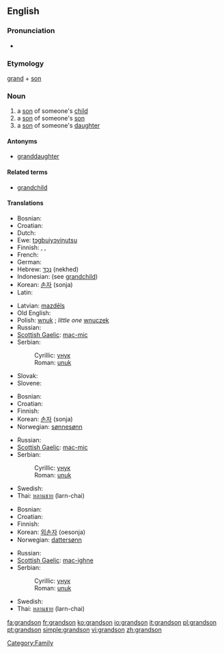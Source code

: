 {{wikipedia|dab=grandson}}
==English==

===Pronunciation===
*{{audio|en-us-grandson.ogg|Audio (US)}}

===Etymology===
[[grand]] + [[son]]

===Noun===
{{en-noun}}

# a [[son]] of someone's [[child]]
# a [[son]] of someone's [[son]]
# a [[son]] of someone's [[daughter]]

====Antonyms====
* [[granddaughter]]

====Related terms====
* [[grandchild]]

====Translations====
{{trans-top|son of someone's child}}
* Bosnian: {{t-|bs|unuk|m}}
* Croatian: {{t-|hr|unuk|m}}
* Dutch: {{t+|nl|kleinzoon|m}}
* Ewe: [[tɔgbuiyɔviŋutsu]]
* Finnish: {{t-|fi|pojanpoika}}, {{t-|fi|tyttärenpoika}}, {{t-|fi|lapsenlapsi}}
* French: {{t-|fr|petit-fils|m}}
* German: {{t+|de|Enkel|m}}
* Hebrew: [[נכד|נֶכֶד]] (nekhed) {{m}}
* Indonesian: (see [[grandchild]])
* Korean: [[손자]] (sonja)
* Latin: {{t+|la|nepos|m}}
{{trans-mid}}
* Latvian: [[mazdēls]] {{m}}
* Old English: {{t-|ang|sunsunu|xs=Old English}}
* Polish: [[wnuk]] {{m}}; ''little one'' [[wnuczek]] {{m}}
* Russian: {{t+|ru|внук|m|tr=vnuk|sc=Cyrl}}
* [[Scottish Gaelic]]: [[mac-mic]] {{m}}
* Serbian:
*: Cyrillic: [[унук#Serbian|унук]] {{m}}
*: Roman: [[unuk#Serbian|unuk]] {{m}}
* Slovak: {{t-|sk|vnuk|m}}
* Slovene: {{t+|sl|vnuk|m}}
{{trans-bottom}}

{{trans-top|son of someone's son}}
* Bosnian: {{t-|bs|unuk|m}}
* Croatian: {{t-|hr|unuk|m}}
* Finnish: {{t-|fi|pojanpoika}}
* Korean: [[손자]] (sonja)
* Norwegian: [[sønnesønn]]
{{trans-mid}}
* Russian: {{t+|ru|внук|m|tr=vnuk|sc=Cyrl}}
* [[Scottish Gaelic]]: [[mac-mic]] {{m}}
* Serbian:
*: Cyrillic: [[унук#Serbian|унук]] {{m}}
*: Roman: [[unuk#Serbian|unuk]] {{m}}
* Swedish: {{t-|sv|sonson|c}}
* Thai: [[หลานชาย]] (larn-chai)
{{trans-bottom}}

{{trans-top|son of someone's daughter}}
* Bosnian: {{t-|bs|unuk|m}}
* Croatian: {{t-|hr|unuk|m}}
* Finnish: {{t-|fi|tyttärenpoika}}
* Korean: [[외손자]] (oesonja)
* Norwegian: [[dattersønn]]
{{trans-mid}}
* Russian: {{t+|ru|внук|m|tr=vnuk|sc=Cyrl}}
* [[Scottish Gaelic]]: [[mac-ighne]] {{m}}
* Serbian:
*: Cyrillic: [[унук#Serbian|унук]] {{m}}
*: Roman: [[unuk#Serbian|unuk]] {{m}}
* Swedish: {{t-|sv|dotterson|c}}
* Thai: [[หลานชาย]] (larn-chai)
{{trans-bottom}}

[[Category:Family]]

[[fa:grandson]]
[[fr:grandson]]
[[ko:grandson]]
[[io:grandson]]
[[it:grandson]]
[[pl:grandson]]
[[pt:grandson]]
[[simple:grandson]]
[[vi:grandson]]
[[zh:grandson]]
